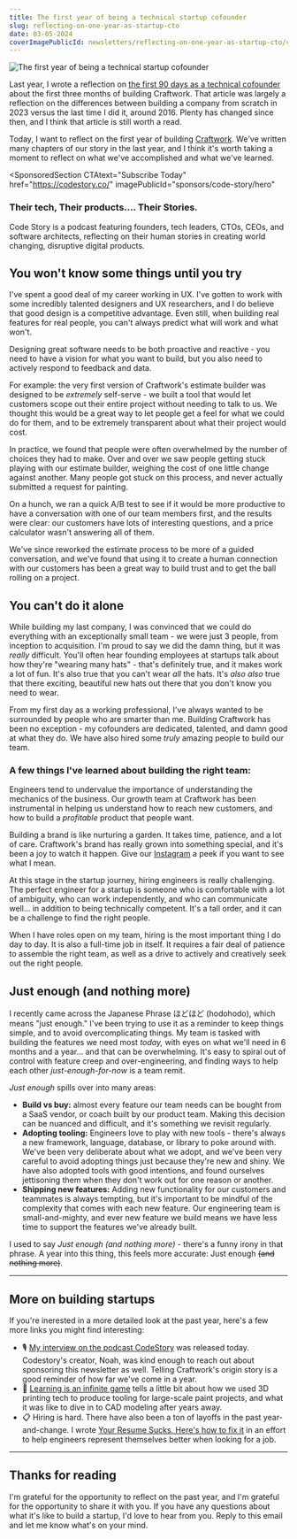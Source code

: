 ```yaml
---
title: The first year of being a technical startup cofounder
slug: reflecting-on-one-year-as-startup-cto
date: 03-05-2024
coverImagePublicId: newsletters/reflecting-on-one-year-as-startup-cto/cover
---
```


<Image
  publicId="newsletters/reflecting-on-one-year-as-startup-cto/cover"
  alt="The first year of being a technical startup cofounder"
/>

Last year, I wrote a reflection on [the first 90 days as a technical cofounder](https://mikebifulco.com/newsletter/building-a-startup-in-2023-90-day-report) about the first three months of building Craftwork. That article was largely a reflection on the differences between building a company from scratch in 2023 versus the last time I did it, around 2016. Plenty has changed since then, and I think that article is still worth a read.

Today, I want to reflect on the first year of building [Craftwork](https://craftwork.com/). We've written many chapters of our story in the last year, and I think it's worth taking a moment to reflect on what we've accomplished and what we've learned.

<SponsoredSection
  CTAtext="Subscribe Today"
  href="https://codestory.co/"
  imagePublicId="sponsors/code-story/hero"
>

### Their tech, Their products.... Their Stories.


Code Story is a podcast featuring founders, tech leaders, CTOs, CEOs, and software architects, reflecting on their human stories in creating world changing, disruptive digital products.


</SponsoredSection>

## You won't know some things until you try

I've spent a good deal of my career working in UX. I've gotten to work with some incredibly talented designers and UX researchers, and I do believe that good design is a competitive advantage. Even still, when building real features for real people, you can't always predict what will work and what won't.

Designing great software needs to be both proactive and reactive - you need to have a vision for what you want to build, but you also need to actively respond to feedback and data.

For example: the very first version of Craftwork's estimate builder was designed to be _extremely_ self-serve - we built a tool that would let customers scope out their entire project without needing to talk to us. We thought this would be a great way to let people get a feel for what we could do for them, and to be extremely transparent about what their project would cost.

In practice, we found that people were often overwhelmed by the number of choices they had to make. Over and over we saw people getting stuck playing with our estimate builder, weighing the cost of one little change against another. Many people got stuck on this process, and never actually submitted a request for painting.

On a hunch, we ran a quick A/B test to see if it would be more productive to have a conversation with one of our team members first, and the results were clear: our customers have lots of interesting questions, and a price calculator wasn't answering all of them.

We've since reworked the estimate process to be more of a guided conversation, and we've found that using it to create a human connection with our customers has been a great way to build trust and to get the ball rolling on a project.

## You can't do it alone

While building my last company, I was convinced that we could do everything with an exceptionally small team - we were just 3 people, from inception to acquisition. I'm proud to say we did the damn thing, but it was _really_ difficult. You'll often hear founding employees at startups talk about how they're "wearing many hats" - that's definitely true, and it makes work a lot of fun. It's also true that you can't wear _all_ the hats. It's _also also_ true that there exciting, beautiful new hats out there that you don't know you need to wear.

From my first day as a working professional, I've always wanted to be surrounded by people who are smarter than me. Building Craftwork has been no exception - my cofounders are dedicated, talented, and damn good at what they do. We have also hired some _truly_ amazing people to build our team.

### A few things I've learned about building the right team:

Engineers tend to undervalue the importance of understanding the mechanics of the business. Our growth team at Craftwork has been instrumental in helping us understand how to reach new customers, and how to build a _profitable_ product that people want.

Building a brand is like nurturing a garden. It takes time, patience, and a lot of care. Craftwork's brand has really grown into something special, and it's been a joy to watch it happen. Give our [Instagram](https://www.instagram.com/craftworkpaint/) a peek if you want to see what I mean.

At this stage in the startup journey, hiring engineers is really challenging. The perfect engineer for a startup is someone who is comfortable with a lot of ambiguity, who can work independently, and who can communicate well... in addition to being technically competent. It's a tall order, and it can be a challenge to find the right people.

When I have roles open on my team, hiring is the most important thing I do day to day. It is also a full-time job in itself. It requires a fair deal of patience to assemble the right team, as well as a drive to actively and creatively seek out the right people.


## Just enough (and nothing more)

I recently came across the Japanese Phrase ほどほど (hodohodo), which means "just enough." I've been trying to use it as a reminder to keep things simple, and to avoid overcomplicating things. My team is tasked with building the features we need most _today,_ with eyes on what we'll need in 6 months and a year... and that can be overwhelming.  It's easy to spiral out of control with feature creep and over-engineering, and finding ways to help each other _just-enough-for-now_ is a team remit.

_Just enough_ spills over into many areas:
- **Build vs buy:** almost every feature our team needs can be bought from a SaaS vendor, or coach built by our product team. Making this decision can be nuanced and difficult, and it's something we revisit regularly.
- **Adopting tooling:** Engineers love to play with new tools - there's always a new framework, language, database, or library to poke around with. We've been very deliberate about what we adopt, and we've been very careful to avoid adopting things just because they're new and shiny. We have also adopted tools with good intentions, and found ourselves jettisoning them when they don't work out for one reason or another.
- **Shipping new features:** Adding new functionality for our customers and teammates is always tempting, but it's important to be mindful of the complexity that comes with each new feature. Our engineering team is small-and-mighty, and ever new feature we build means we have less time to support the features we've already built.

I used to say _Just enough (and nothing more)_ - there's a funny irony in that phrase. A year into this thing, this feels more accurate: Just enough <s>(and nothing more)</s>.

---

## More on building startups

If you're inerested in a more detailed look at the past year, here's a few more links you might find interesting:

- 🎙️ [My interview on the podcast CodeStory](https://codestory.co/podcast/e14-mike-bifulco-craftwork/) was released today. Codestory's creator, Noah, was kind enough to reach out about sponsoring this newsletter as well. Telling Craftwork's origin story is a good reminder of how far we've come in a year.
- 🥽 [Learning is an infinite game](https://mikebifulco.com/newsletter/learning-is-an-infinite-game) tells a little bit about how we used 3D printing tech to produce tooling for large-scale paint projects, and what it was like to dive in to CAD modeling after years away.
- 📋 Hiring is hard. There have also been a ton of layoffs in the past year-and-change. I wrote [Your Resume Sucks. Here's how to fix it](https://mikebifulco.com/newsletter/your-resume-sucks) in an effort to help engineers represent themselves better when looking for a job.

---

## Thanks for reading

I'm grateful for the opportunity to reflect on the past year, and I'm grateful for the opportunity to share it with you. If you have any questions about what it's like to build a startup, I'd love to hear from you. Reply to this email and let me know what's on your mind.

